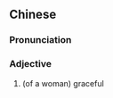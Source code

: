 {{also|绰约}}
==Chinese==
{{zh-forms|s=绰约}}

===Pronunciation===
{{zh-pron
|m=chuòyuē
|cat=a
}}

===Adjective===
{{zh-adj}}

# {{lb|zh|literary}} (of a woman) graceful